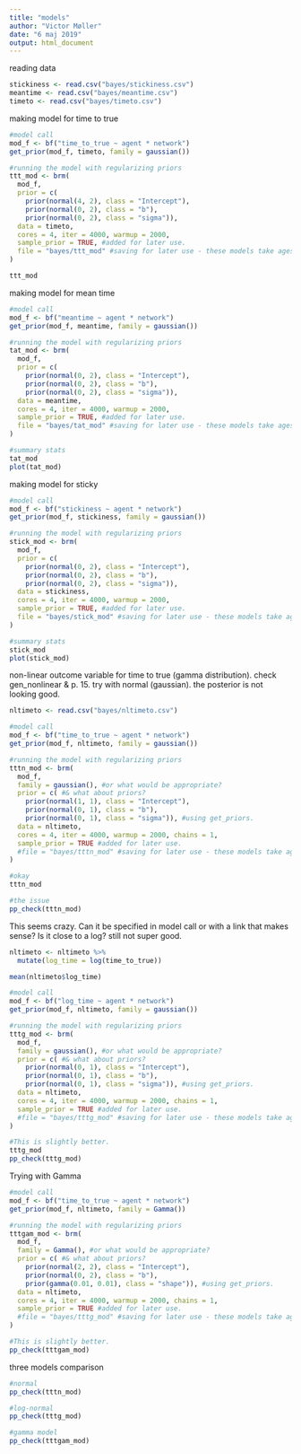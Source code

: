 ```yaml
---
title: "models"
author: "Victor Møller"
date: "6 maj 2019"
output: html_document
---
```


reading data 

```r

stickiness <- read.csv("bayes/stickiness.csv")
meantime <- read.csv("bayes/meantime.csv")
timeto <- read.csv("bayes/timeto.csv")

```

making model for time to true

```r

#model call
mod_f <- bf("time_to_true ~ agent * network")
get_prior(mod_f, timeto, family = gaussian())

#running the model with regularizing priors 
ttt_mod <- brm(
  mod_f, 
  prior = c(
    prior(normal(4, 2), class = "Intercept"),
    prior(normal(0, 2), class = "b"),
    prior(normal(0, 2), class = "sigma")),
  data = timeto, 
  cores = 4, iter = 4000, warmup = 2000,
  sample_prior = TRUE, #added for later use. 
  file = "bayes/ttt_mod" #saving for later use - these models take ages to run. 
)

ttt_mod

```

making model for mean time

```r
#model call
mod_f <- bf("meantime ~ agent * network")
get_prior(mod_f, meantime, family = gaussian())

#running the model with regularizing priors 
tat_mod <- brm(
  mod_f, 
  prior = c(
    prior(normal(0, 2), class = "Intercept"),
    prior(normal(0, 2), class = "b"),
    prior(normal(0, 2), class = "sigma")),
  data = meantime, 
  cores = 4, iter = 4000, warmup = 2000,
  sample_prior = TRUE, #added for later use. 
  file = "bayes/tat_mod" #saving for later use - these models take ages to run. 
)

#summary stats
tat_mod
plot(tat_mod) 
```

making model for sticky

```r

#model call
mod_f <- bf("stickiness ~ agent * network")
get_prior(mod_f, stickiness, family = gaussian())

#running the model with regularizing priors 
stick_mod <- brm(
  mod_f, 
  prior = c(
    prior(normal(0, 2), class = "Intercept"),
    prior(normal(0, 2), class = "b"),
    prior(normal(0, 2), class = "sigma")),
  data = stickiness, 
  cores = 4, iter = 4000, warmup = 2000,
  sample_prior = TRUE, #added for later use. 
  file = "bayes/stick_mod" #saving for later use - these models take ages to run. 
)

#summary stats
stick_mod
plot(stick_mod) 

```

non-linear outcome variable for time to true (gamma distribution).
check gen_nonlinear & p. 15.
try with normal (gaussian).
the posterior is not looking good. 

```r

nltimeto <- read.csv("bayes/nltimeto.csv")

#model call
mod_f <- bf("time_to_true ~ agent * network")
get_prior(mod_f, nltimeto, family = gaussian())

#running the model with regularizing priors 
tttn_mod <- brm(
  mod_f, 
  family = gaussian(), #or what would be appropriate? 
  prior = c( #& what about priors?
    prior(normal(1, 1), class = "Intercept"),
    prior(normal(0, 1), class = "b"),
    prior(normal(0, 1), class = "sigma")), #using get_priors. 
  data = nltimeto, 
  cores = 4, iter = 4000, warmup = 2000, chains = 1,
  sample_prior = TRUE #added for later use. 
  #file = "bayes/tttn_mod" #saving for later use - these models take ages to run. 
)

#okay
tttn_mod

#the issue
pp_check(tttn_mod)

```

This seems crazy.
Can it be specified in model call or with a link that makes sense?
Is it close to a log?
still not super good. 

```r

nltimeto <- nltimeto %>%
  mutate(log_time = log(time_to_true))

mean(nltimeto$log_time)

#model call
mod_f <- bf("log_time ~ agent * network")
get_prior(mod_f, nltimeto, family = gaussian())

#running the model with regularizing priors 
tttg_mod <- brm(
  mod_f, 
  family = gaussian(), #or what would be appropriate? 
  prior = c( #& what about priors?
    prior(normal(0, 1), class = "Intercept"),
    prior(normal(0, 1), class = "b"),
    prior(normal(0, 1), class = "sigma")), #using get_priors. 
  data = nltimeto, 
  cores = 4, iter = 4000, warmup = 2000, chains = 1,
  sample_prior = TRUE #added for later use. 
  #file = "bayes/tttg_mod" #saving for later use - these models take ages to run. 
)

#This is slightly better. 
tttg_mod
pp_check(tttg_mod)

```

Trying with Gamma

```r
#model call
mod_f <- bf("time_to_true ~ agent * network")
get_prior(mod_f, nltimeto, family = Gamma())

#running the model with regularizing priors 
tttgam_mod <- brm(
  mod_f, 
  family = Gamma(), #or what would be appropriate? 
  prior = c( #& what about priors?
    prior(normal(2, 2), class = "Intercept"),
    prior(normal(0, 2), class = "b"),
    prior(gamma(0.01, 0.01), class = "shape")), #using get_priors. 
  data = nltimeto, 
  cores = 4, iter = 4000, warmup = 2000, chains = 1,
  sample_prior = TRUE #added for later use. 
  #file = "bayes/tttg_mod" #saving for later use - these models take ages to run. 
)

#This is slightly better. 
pp_check(tttgam_mod)
```

three models comparison 

```r

#normal 
pp_check(tttn_mod)

#log-normal
pp_check(tttg_mod)

#gamma model
pp_check(tttgam_mod)

```

